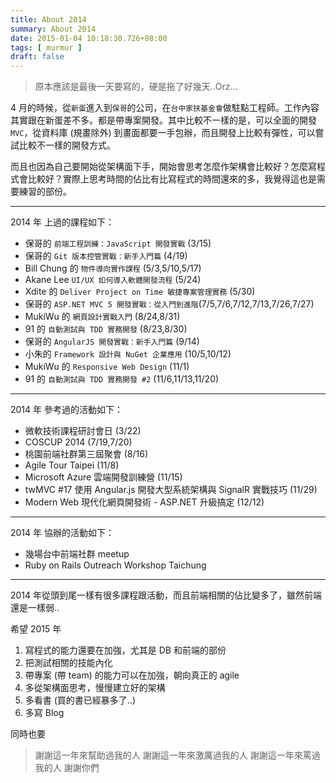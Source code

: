 ```yaml
---
title: About 2014
summary: About 2014
date: 2015-01-04 10:18:30.726+08:00
tags: [ murmur ]
draft: false
---
```


> 原本應該是最後一天要寫的，硬是拖了好幾天..Orz...

4 月的時候，從`新蛋`進入到`保哥`的公司，在`台中家扶基金會`做駐點工程師。工作內容其實跟在新蛋差不多。都是帶專案開發。其中比較不一樣的是，可以全面的開發 `MVC`，從資料庫 (規畫除外) 到畫面都要一手包辦，而且開發上比較有彈性，可以嘗試比較不一樣的開發方式。

而且也因為自己要開始從架構面下手，開始會思考怎麼作架構會比較好？怎麼寫程式會比較好？實際上思考時間的佔比有比寫程式的時間還來的多，我覺得這也是需要練習的部份。

---

2014 年 上過的課程如下：

- 保哥的 `前端工程訓練：JavaScript 開發實戰` (3/15)
- 保哥的 `Git 版本控管實戰：新手入門篇` (4/19)
- Bill Chung 的 `物件導向實作課程` (5/3,5/10,5/17)
- Akane Lee `UI/UX 如何導入軟體開發流程` (5/24)
- Xdite 的 `Deliver Project on Time 敏捷專案管理實務` (5/30)
- 保哥的 `ASP.NET MVC 5 開發實戰：從入門到進階`(7/5,7/6,7/12,7/13,7/26,7/27)
- MukiWu 的 `網頁設計實戰入門` (8/24,8/31)
- 91 的 `自動測試與 TDD 實務開發` (8/23,8/30)
- 保哥的 `AngularJS 開發實戰：新手入門篇` (9/14)
- 小朱的 `Framework 設計與 NuGet 企業應用` (10/5,10/12)
- MukiWu 的 `Responsive Web Design` (11/1)
- 91 的 `自動測試與 TDD 實務開發 #2` (11/6,11/13,11/20)

---

2014 年 參考過的活動如下：

- 微軟技術課程研討會日 (3/22)
- COSCUP 2014 (7/19,7/20)
- 桃園前端社群第三屆聚會 (8/16)
- Agile Tour Taipei (11/8)
- Microsoft Azure 雲端開發訓練營 (11/15)
- twMVC #17 使用 Angular.js 開發大型系統架構與 SignalR 實戰技巧 (11/29)
- Modern Web 現代化網頁開發術 - ASP.NET 升級搞定 (12/12)

---

2014 年 協辦的活動如下：

- 幾場台中前端社群 meetup
- Ruby on Rails Outreach Workshop Taichung

---

2014 年從頭到尾一樣有很多課程跟活動，而且前端相關的佔比變多了，雖然前端還是一樣弱..

希望 2015 年

1. 寫程式的能力還要在加強，尤其是 DB 和前端的部份
2. 把測試相關的技能內化
3. 帶專案 (帶 team) 的能力可以在加強，朝向真正的 agile
4. 多從架構面思考，慢慢建立好的架構
5. 多看書 (買的書已經暴多了..)
6. 多寫 Blog

同時也要

> 謝謝這一年來幫助過我的人
> 謝謝這一年來激厲過我的人
> 謝謝這一年來罵過我的人
> 謝謝你們